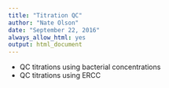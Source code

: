 ```yaml
---
title: "Titration QC"
author: "Nate Olson"
date: "September 22, 2016"
always_allow_html: yes
output: html_document
---
```


* QC titrations using bacterial concentrations
* QC titrations using ERCC